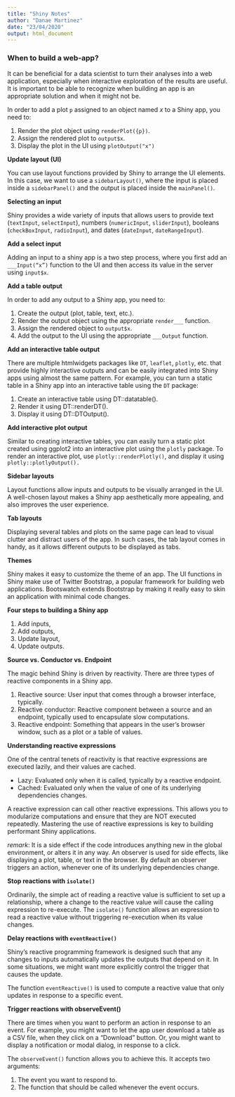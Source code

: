 ```yaml
---
title: "Shiny Notes"
author: "Danae Martinez"
date: "23/04/2020"
output: html_document
---
```


### When to build a web-app?

It can be beneficial for a data scientist to turn their analyses into a web application, especially when interactive exploration of the results are useful. It is important to be able to recognize when building an app is an appropriate solution and when it might not be.

In order to add a plot `p` assigned to an object named $x$ to a Shiny app, you need to:

1. Render the plot object using `renderPlot({p})`.
2. Assign the rendered plot to `output$x`.
3. Display the plot in the UI using `plotOutput("x")`

**Update layout (UI)**

You can use layout functions provided by Shiny to arrange the UI elements. In this case, we want to use a `sidebarLayout()`, where the input is placed inside a `sidebarPanel()` and the output is placed inside the `mainPanel()`.

**Selecting an input**

Shiny provides a wide variety of inputs that allows users to provide text (`textInput`, `selectInput`), numbers (`numericInput`, `sliderInput`), booleans (`checkBoxInput`, `radioInput`), and dates (`dateInput`, `dateRangeInput`).

**Add a select input**

Adding an input to a shiny app is a two step process, where you first add an `___Input(“x”)` function to the UI and then access its value in the server using `input$x`.

**Add a table output**

In order to add any output to a Shiny app, you need to:

1. Create the output (plot, table, text, etc.).
2. Render the output object using the appropriate `render___` function.
3. Assign the rendered object to `output$x`.
4. Add the output to the UI using the appropriate `___Output` function.

**Add an interactive table output** 

There are multiple htmlwidgets packages like `DT`, `leaflet`, `plotly`, etc. that provide highly interactive outputs and can be easily integrated into Shiny apps using almost the same pattern. For example, you can turn a static table in a Shiny app into an interactive table using the `DT` package:

1. Create an interactive table using DT::datatable().
2. Render it using DT::renderDT().
3. Display it using DT::DTOutput().

**Add interactive plot output** 

Similar to creating interactive tables, you can easily turn a static plot created using ggplot2 into an interactive plot using the `plotly` package. To render an interactive plot, use `plotly::renderPlotly()`, and display it using `plotly::plotlyOutput().`

**Sidebar layouts**

Layout functions allow inputs and outputs to be visually arranged in the UI. A well-chosen layout makes a Shiny app aesthetically more appealing, and also improves the user experience.

**Tab layouts**

Displaying several tables and plots on the same page can lead to visual clutter and distract users of the app. In such cases, the tab layout comes in handy, as it allows different outputs to be displayed as tabs.

**Themes**

Shiny makes it easy to customize the theme of an app. The UI functions in Shiny make use of Twitter Bootstrap, a popular framework for building web applications. Bootswatch extends Bootstrap by making it really easy to skin an application with minimal code changes.

 **Four steps to building a Shiny app**
 
 1. Add inputs,
 2. Add outputs, 
 3. Update layout,
 4. Update outputs.

**Source vs. Conductor vs. Endpoint**

The magic behind Shiny is driven by reactivity. There are three types of reactive components in a Shiny app.

1. Reactive source: User input that comes through a browser interface, typically.
2. Reactive conductor: Reactive component between a source and an endpoint, typically used to encapsulate slow computations.
3. Reactive endpoint: Something that appears in the user's browser window, such as a plot or a table of values.

**Understanding reactive expressions**

One of the central tenets of reactivity is that reactive expressions are executed lazily, and their values are cached.

- Lazy: Evaluated only when it is called, typically by a reactive endpoint.
- Cached: Evaluated only when the value of one of its underlying dependencies changes.

A reactive expression can call other reactive expressions. This allows you to modularize computations and ensure that they are NOT executed repeatedly. Mastering the use of reactive expressions is key to building performant Shiny applications.

*remark*: It is a side effect if the code introduces anything new in the global environment, or alters it in any way. An observer is used for side effects, like displaying a plot, table, or text in the browser. By default an observer triggers an action, whenever one of its underlying dependencies change.


**Stop reactions with `isolate()`**

Ordinarily, the simple act of reading a reactive value is sufficient to set up a relationship, where a change to the reactive value will cause the calling expression to re-execute. The `isolate()` function allows an expression to read a reactive value without triggering re-execution when its value changes.

**Delay reactions with `eventReactive()`**

Shiny's reactive programming framework is designed such that any changes to inputs automatically updates the outputs that depend on it. In some situations, we might want more explicitly control the trigger that causes the update.

The function `eventReactive()` is used to compute a reactive value that only updates in response to a specific event.

**Trigger reactions with observeEvent()**

There are times when you want to perform an action in response to an event. For example, you might want to let the app user download a table as a CSV file, when they click on a "Download" button. Or, you might want to display a notification or modal dialog, in response to a click.

The `observeEvent()` function allows you to achieve this. It accepts two arguments:

1. The event you want to respond to.
2. The function that should be called whenever the event occurs.

